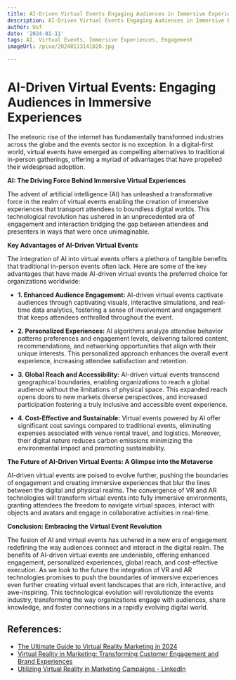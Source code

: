 ```yaml
---
title: AI-Driven Virtual Events Engaging Audiences in Immersive Experiences
description: AI-Driven Virtual Events Engaging Audiences in Immersive Experiences
author: Usf
date: '2024-01-11'
tags: AI, Virtual Events, Immersive Experiences, Engagement
imageUrl: /pixa/20240113141820.jpg

---
```

# AI-Driven Virtual Events: Engaging Audiences in Immersive  Experiences

The meteoric rise of the internet has  fundamentally transformed industries  across the globe  and  the events sector is no exception. In a digital-first world, virtual events have emerged as compelling alternatives to traditional in-person gatherings,  offering a myriad of advantages that have propelled their widespread adoption.

**AI: The Driving Force Behind Immersive Virtual Experiences**

The advent of artificial intelligence (AI) has unleashed  a transformative force  in the realm of virtual events enabling the creation of immersive experiences that transport attendees  to boundless digital worlds. This technological revolution has ushered in an unprecedented  era of engagement and interaction bridging the gap between attendees and presenters in ways that were once  unimaginable.

**Key Advantages of AI-Driven Virtual Events**

The integration of AI into virtual events offers a plethora of tangible benefits that traditional in-person events often lack.  Here are some of the key advantages that have made AI-driven virtual events the preferred  choice  for organizations worldwide:

* **1. Enhanced Audience Engagement:** AI-driven virtual events captivate audiences through captivating visuals, interactive simulations, and real-time  data analytics,  fostering a  sense of involvement and engagement that keeps attendees enthralled throughout the event.

*  **2. Personalized Experiences:** AI algorithms analyze attendee behavior patterns preferences and engagement levels, delivering tailored content, recommendations, and networking opportunities that align with their unique interests. This personalized approach enhances the overall event experience, increasing  attendee satisfaction and retention.

*  **3. Global Reach and Accessibility:** AI-driven virtual events transcend geographical boundaries, enabling organizations to reach a global audience  without the limitations of physical space. This expanded  reach opens doors  to new markets diverse perspectives, and  increased participation fostering a truly inclusive  and accessible event experience.

* **4. Cost-Effective and Sustainable:** Virtual events powered by AI offer significant cost savings compared to traditional events, eliminating expenses associated with venue  rental travel, and logistics. Moreover, their digital nature  reduces carbon emissions minimizing the environmental impact and promoting sustainability.

**The Future of AI-Driven Virtual  Events: A Glimpse into the Metaverse**

AI-driven virtual events are poised to evolve further, pushing the boundaries  of engagement and creating immersive experiences that blur the lines between the digital and physical realms. The convergence of  VR and AR technologies  will transform virtual events into fully immersive  environments, granting attendees the  freedom  to navigate  virtual spaces,  interact with objects and avatars and engage in collaborative activities in real-time.

**Conclusion: Embracing the Virtual Event Revolution**

The  fusion of AI and virtual events has ushered in a  new era of engagement redefining the way audiences connect and interact in the digital realm. The benefits of AI-driven virtual  events are undeniable,  offering enhanced engagement, personalized experiences, global reach, and cost-effective execution. As we  look to the future the integration  of VR and AR technologies promises to push the boundaries  of immersive experiences even  further creating  virtual event landscapes that are rich, interactive, and awe-inspiring. This technological evolution will revolutionize  the events industry,  transforming  the way organizations engage with audiences, share knowledge, and foster  connections in a rapidly evolving digital world.

## References:
- [The Ultimate Guide to Virtual Reality Marketing in 2024](https://influencermarketinghub.com/virtual-reality-marketing/)
- [Virtual Reality in Marketing: Transforming Customer Engagement and Brand Experiences](https://www.mediummultimedia.com/en/marketing-usa/how-does-vr-affect-marketing/)
- [Utilizing Virtual Reality in Marketing Campaigns - LinkedIn](https://www.linkedin.com/pulse/utilizing-virtual-reality-marketing-campaigns-alexander-izryadnov)

